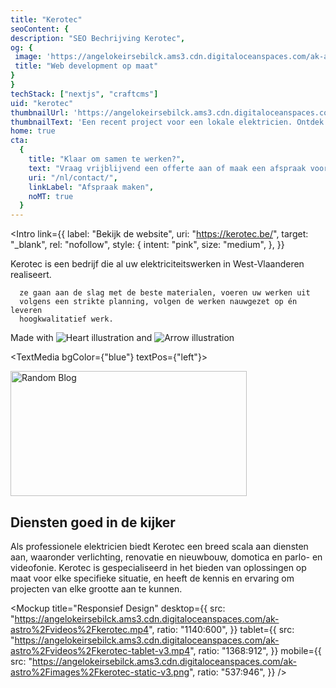 ```yaml
---
title: "Kerotec"
seoContent: {
description: "SEO Bechrijving Kerotec",
og: {
 image: 'https://angelokeirsebilck.ams3.cdn.digitaloceanspaces.com/ak-astro%2Fimages%2Fhome-og-image.jpg',
 title: "Web development op maat"
}
}
techStack: ["nextjs", "craftcms"]
uid: "kerotec"
thumbnailUrl: 'https://angelokeirsebilck.ams3.cdn.digitaloceanspaces.com/ak-astro%2Fimages%2Fkerotec-home-new.jpg'
thumbnailText: 'Een recent project voor een lokale elektricien. Ontdek hoe ik een professionele website heb ontwikkeld die bijdraagt aan hun online aanwezigheid en groei.'
home: true
cta:
  {
    title: "Klaar om samen te werken?",
    text: "Vraag vrijblijvend een offerte aan of maak een afspraak voor een gesprek",
    uri: "/nl/contact/",
    linkLabel: "Afspraak maken",
    noMT: true
  }
---
```




<Intro
  link={{
    label: "Bekijk de website",
    uri: "https://kerotec.be/",
    target: "_blank",
    rel: "nofollow",
    style: {
      intent: "pink",
      size: "medium",
    },
  }}
>
  <div slot="text" class="text-xl prose prose-custom">
      Kerotec is een bedrijf die al uw elektriciteitswerken in
      West-Vlaanderen realiseert.

      ze gaan aan de slag met de beste materialen, voeren uw werken uit
      volgens een strikte planning, volgen de werken nauwgezet op én leveren
      hoogkwalitatief werk.

  </div>
  <div slot="rightSide"  class="col-span-full lg:col-start-10 lg:col-span-8">
    <div class="col-span-full lg:col-span-9">
      <div class="lg:grid grid-cols-9">
          <div
            class="col-start-3 col-span-7 relative flex flex-col justify-center"
          >
            <div class="inline-flex items-center text-2xl mb-4 relative">
              <span class="whitespace-nowrap"> Made with</span>
              <img src={love} alt="Heart illustration" class="mx-2" />
              and
              <img src={techArrow} alt="Arrow illustration" class="ml-2 transform translate-y-2" />
            </div>
            <div class="flex flex-wrap gap-4 [&_>_svg]:w-auto [&_>_svg]:h-12">
              <TechLogos techName={"nextjs"} />
              <TechLogos techName={"craftcms"} />
            </div>
          </div>
        </div>
      </div>
  </div>
</Intro>

<TextMedia bgColor={"blue"} textPos={"left"}>
  <div slot="blobs">
    <img
      src={blobWhite1}
      class="absolute -bottom-20 -left-[20%] lg:left-[30%]"
      width="378"
      height="200"
      alt="Random Blog"
    />
  </div>
  <h2 slot="title" class="mt-0">
    <span>Diensten goed in de kijker</span>
  </h2>
  <div slot="text" class="prose prose-custom">
    Als professionele elektricien biedt Kerotec een breed scala aan diensten
    aan, waaronder verlichting, renovatie en nieuwbouw, domotica en parlo- en
    videofonie. Kerotec is gespecialiseerd in het bieden van oplossingen op maat
    voor elke specifieke situatie, en heeft de kennis en ervaring om projecten
    van elke grootte aan te kunnen.
  </div>
  <div
    class="border-4 overflow-hidden rounded-20 border-black-default"
    slot="image"
  >
    <TwicPic
      img={{
        ratio: "1809:1009",
        src: "https://angelokeirsebilck.ams3.cdn.digitaloceanspaces.com/ak-astro%2Fimages%2Fkerotec-diensten.png",
      }}
    />
  </div>
</TextMedia>

<Mockup
  title="Responsief Design"
  desktop={{
    src: "https://angelokeirsebilck.ams3.cdn.digitaloceanspaces.com/ak-astro%2Fvideos%2Fkerotec.mp4",
    ratio: "1140:600",
  }}
  tablet={{
    src: "https://angelokeirsebilck.ams3.cdn.digitaloceanspaces.com/ak-astro%2Fvideos%2Fkerotec-tablet-v3.mp4",
    ratio: "1368:912",
  }}
  mobile={{
    src: "https://angelokeirsebilck.ams3.cdn.digitaloceanspaces.com/ak-astro%2Fimages%2Fkerotec-static-v3.png",
    ratio: "537:946",
  }}
/>
